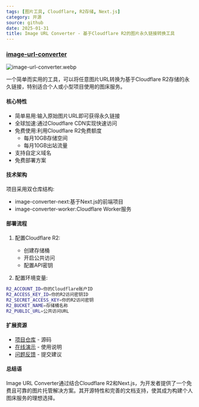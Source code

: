 ```yaml
---
tags: [图片工具, Cloudflare, R2存储, Next.js]
category: 开源
source: github
date: 2025-01-31
title: Image URL Converter - 基于Cloudflare R2的图片永久链接转换工具
---
```


### [image-url-converter](https://github.com/weijunext/image-url-converter)

![image-url-converter.webp](https://img.mengpeng.tech/i/2025/02/07/67a5e0c2e08e8.webp)

一个简单而实用的工具，可以将任意图片URL转换为基于Cloudflare R2存储的永久链接，特别适合个人或小型项目使用的图床服务。

#### 核心特性

- 简单易用:输入原始图片URL即可获得永久链接
- 全球加速:通过Cloudflare CDN实现快速访问
- 免费使用:利用Cloudflare R2免费额度
  - 每月10GB存储空间
  - 每月10GB出站流量
- 支持自定义域名
- 免费部署方案

#### 技术架构

项目采用双仓库结构:
- image-converter-next:基于Next.js的前端项目
- image-converter-worker:Cloudflare Worker服务

#### 部署流程

1. 配置Cloudflare R2:
   - 创建存储桶
   - 开启公共访问
   - 配置API密钥

2. 配置环境变量:
```bash
R2_ACCOUNT_ID=你的Cloudflare账户ID
R2_ACCESS_KEY_ID=你的R2访问密钥ID
R2_SECRET_ACCESS_KEY=你的R2访问密钥
R2_BUCKET_NAME=存储桶名称
R2_PUBLIC_URL=公共访问URL
```

#### 扩展资源

- [项目仓库](https://github.com/weijunext/image-url-converter) - 源码
- [在线演示](https://github.com/weijunext/image-url-converter#readme) - 使用说明
- [问题反馈](https://github.com/weijunext/image-url-converter/issues) - 提交建议

#### 总结语

Image URL Converter通过结合Cloudflare R2和Next.js，为开发者提供了一个免费且可靠的图片托管解决方案。其开源特性和完善的文档支持，使其成为构建个人图床服务的理想选择。 